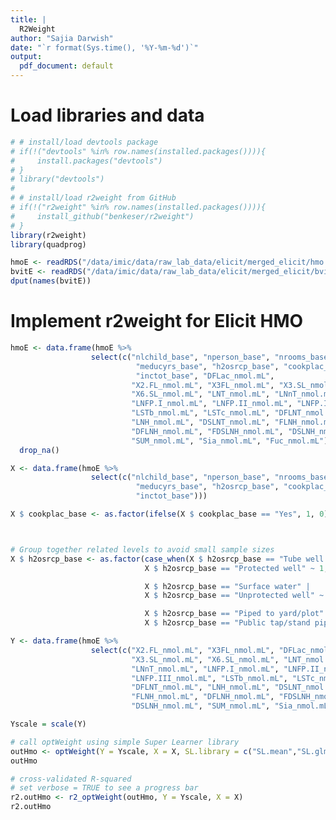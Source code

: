 ```yaml
---
title: |
  R2Weight
author: "Sajia Darwish"
date: "`r format(Sys.time(), '%Y-%m-%d')`"
output:
  pdf_document: default
---
```


# Load libraries and data
```r
# # install/load devtools package
# if(!("devtools" %in% row.names(installed.packages()))){
#     install.packages("devtools")
# }
# library("devtools")
# 
# # install/load r2weight from GitHub
# if(!("r2weight" %in% row.names(installed.packages()))){
#     install_github("benkeser/r2weight")
# }
library(r2weight)
library(quadprog)

hmoE <- readRDS("/data/imic/data/raw_lab_data/elicit/merged_elicit/hmo.RDS")
bvitE <- readRDS("/data/imic/data/raw_lab_data/elicit/merged_elicit/bvit.RDS")
dput(names(bvitE))
```

# Implement r2weight for Elicit HMO
```r
hmoE <- data.frame(hmoE %>%
                  select(c("nlchild_base", "nperson_base", "nrooms_base", 
                            "meducyrs_base", "h2osrcp_base", "cookplac_base",
                            "inctot_base", "DFLac_nmol.mL",
                           "X2.FL_nmol.mL", "X3FL_nmol.mL", "X3.SL_nmol.mL",
                           "X6.SL_nmol.mL", "LNT_nmol.mL", "LNnT_nmol.mL",
                           "LNFP.I_nmol.mL", "LNFP.II_nmol.mL", "LNFP.III_nmol.mL",
                           "LSTb_nmol.mL", "LSTc_nmol.mL", "DFLNT_nmol.mL",
                           "LNH_nmol.mL", "DSLNT_nmol.mL", "FLNH_nmol.mL",
                           "DFLNH_nmol.mL", "FDSLNH_nmol.mL", "DSLNH_nmol.mL",
                           "SUM_nmol.mL", "Sia_nmol.mL", "Fuc_nmol.mL"))) %>%
  drop_na()

X <- data.frame(hmoE %>%
                  select(c("nlchild_base", "nperson_base", "nrooms_base", 
                            "meducyrs_base", "h2osrcp_base", "cookplac_base",
                            "inctot_base")))

X $ cookplac_base <- as.factor(ifelse(X $ cookplac_base == "Yes", 1, 0))



# Group together related levels to avoid small sample sizes
X $ h2osrcp_base <- as.factor(case_when(X $ h2osrcp_base == "Tube well or borehole" |
                              X $ h2osrcp_base == "Protected well" ~ 1,

                              X $ h2osrcp_base == "Surface water" |
                              X $ h2osrcp_base == "Unprotected well" ~ 2,

                              X $ h2osrcp_base == "Piped to yard/plot" |
                              X $ h2osrcp_base == "Public tap/stand pipe" ~ 3))

Y <- data.frame(hmoE %>%
                  select(c("X2.FL_nmol.mL", "X3FL_nmol.mL", "DFLac_nmol.mL",
                           "X3.SL_nmol.mL", "X6.SL_nmol.mL", "LNT_nmol.mL",
                           "LNnT_nmol.mL", "LNFP.I_nmol.mL", "LNFP.II_nmol.mL",
                           "LNFP.III_nmol.mL", "LSTb_nmol.mL", "LSTc_nmol.mL", 
                           "DFLNT_nmol.mL", "LNH_nmol.mL", "DSLNT_nmol.mL",
                           "FLNH_nmol.mL", "DFLNH_nmol.mL", "FDSLNH_nmol.mL",
                           "DSLNH_nmol.mL", "SUM_nmol.mL", "Sia_nmol.mL", "Fuc_nmol.mL")))

Yscale = scale(Y)

# call optWeight using simple Super Learner library
outHmo <- optWeight(Y = Yscale, X = X, SL.library = c("SL.mean","SL.glm","SL.step"))
outHmo

# cross-validated R-squared
# set verbose = TRUE to see a progress bar
r2.outHmo <- r2_optWeight(outHmo, Y = Yscale, X = X)
r2.outHmo
```







